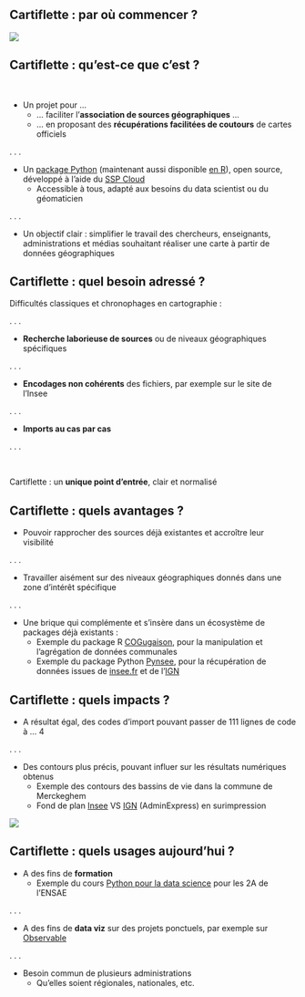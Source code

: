 ## Cartiflette : par où commencer ?

![](img/carte_cidres.png)

<!--
Capter l'attention avec la carte, puis insister sur la difficulté en général de faire une carte
Dire que grâce à Cartiflette, celle-là a été créée en 15min par une parfaite débutante en Python
-->

## Cartiflette : qu'est-ce que c'est ? {.smaller}

<br>

- Un projet pour ...
    + ... faciliter l’**association de sources géographiques** ...
    + ... en proposant des **récupérations facilitées de coutours** de cartes officiels

. . .

- Un [package Python](https://github.com/InseeFrLab/cartiflette) (maintenant aussi disponible [en R](https://github.com/linogaliana/cartiflette-r)), open source, développé à l'aide du [SSP Cloud](https://datalab.sspcloud.fr)
    + Accessible à tous, adapté aux besoins du data scientist ou du géomaticien

. . .

- Un objectif clair : simplifier le travail des chercheurs, enseignants, administrations et médias souhaitant réaliser une carte à partir de données géographiques

## Cartiflette : quel besoin adressé ?

Difficultés classiques et chronophages en cartographie :

. . .

- **Recherche laborieuse de sources** ou de niveaux géographiques spécifiques

. . .

- **Encodages non cohérents** des fichiers, par exemple sur le site de l'Insee

. . .

- **Imports au cas par cas**

. . .

<br>

Cartiflette : un **unique point d’entrée**, clair et normalisé

## Cartiflette : quels avantages ?

- Pouvoir rapprocher des sources déjà existantes et accroître leur visibilité

. . .

- Travailler aisément sur des niveaux géographiques donnés dans une zone d'intérêt spécifique

. . .

- Une brique qui complémente et s'insère dans un écosystème de packages déjà existants :
    + Exemple du package R [COGugaison](https://github.com/antuki/COGugaison), pour la manipulation et l'agrégation de données communales
    + Exemple du package Python [Pynsee](https://github.com/InseeFrLab/pynsee), pour la récupération de données issues de [insee.fr](https://www.insee.fr/) et de l'[IGN](https://www.ign.fr/)

<!--
Mentionner l'allègement de la partie géographique pour plein d'autres outils
-->

## Cartiflette : quels impacts ? {.smaller}

- A résultat égal, des codes d'import pouvant passer de 111 lignes de code à ... 4

. . .

- Des contours plus précis, pouvant influer sur les résultats numériques obtenus
    + Exemple des contours des bassins de vie dans la commune de Merckeghem
    + Fond de plan [Insee](https://www.insee.fr/fr/information/6676988) VS [IGN](https://geoservices.ign.fr/adminexpress) (AdminExpress) en surimpression

![](img/guyane.png){fig-align="left"}

<!--
![](img/bassins_vie.png){fig-align="right"}
On veut montrer que Cartiflette est plus qu'un simple outil de redirection des sources.
Aussi mentionner le poids plus lourd du fichier obtenu (plus précis)
-->

## Cartiflette : quels usages aujourd'hui ?

- A des fins de **formation**
    + Exemple du cours [Python pour la data science](https://pythonds.linogaliana.fr/content/manipulation/03_geopandas_tutorial.html) pour les 2A de l'ENSAE

. . .

- A des fins de **data viz** sur des projets ponctuels, par exemple sur [Observable](https://observablehq.com/@linogaliana/cartiflette-demo)

. . .

- Besoin commun de plusieurs administrations
    + Qu'elles soient régionales, nationales, etc.
